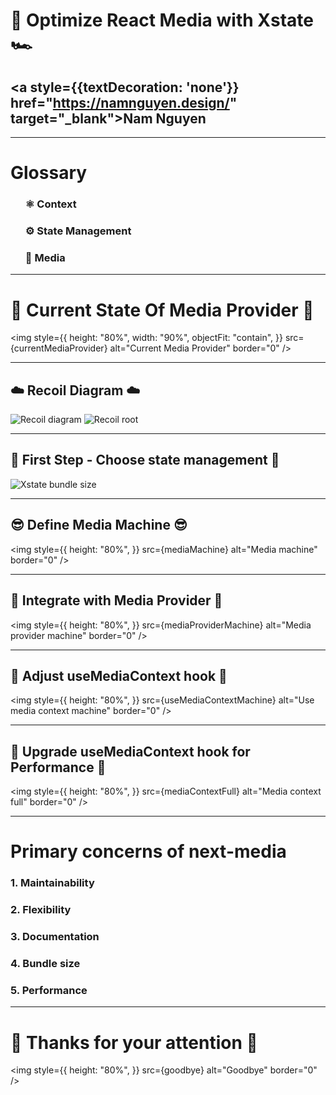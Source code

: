 


<Head>
  <title>Optimize React Media with Xstate</title>
</Head>

# 🚀 Optimize React Media with Xstate 🏎

## <a style={{textDecoration: 'none'}} href="https://namnguyen.design/" target="\_blank">Nam Nguyen</a>

---

# Glossary

<ul>
  <h3>⚛️ Context</h3>
  <h3>⚙️ State Management</h3>
  <h3>🎥 Media</h3>
</ul>

---

# 🍦 Current State Of Media Provider 🍦

<img
  style={{
    height: "80%",
    width: "90%",
    objectFit: "contain",
  }}
  src={currentMediaProvider}
  alt="Current Media Provider"
  border="0"
/>

---

## ☁️ Recoil Diagram ☁️

<div
  style={{
    width: "80vw",
    height: "80vh",
    display: "flex",
  }}
>
  <img
    style={{
      objectFit: "contain",
      width: "50%",
    }}
    src={recoilDiagram}
    alt="Recoil diagram"
    border="0"
  />
  <img
    style={{
      objectFit: "contain",
      width: "50%",
    }}
    src={recoilRoot}
    alt="Recoil root"
    border="0"
  />
</div>

---

## 🥇 First Step - Choose state management 🥇

<div
  style={{
    height: "80%",
    width: "80%",
  }}
>
  <Steps>
    <img src={xstateBundleSize} alt="Xstate bundle size" border="0" />
  </Steps>
</div>

---

## 😎 Define Media Machine 😎

<img
  style={{
    height: "80%",
  }}
  src={mediaMachine}
  alt="Media machine"
  border="0"
/>

---

## 🤘 Integrate with Media Provider 🤘

<img
  style={{
    height: "80%",
  }}
  src={mediaProviderMachine}
  alt="Media provider machine"
  border="0"
/>

---

## 🥳 Adjust useMediaContext hook 🥳

<img
  style={{
    height: "80%",
  }}
  src={useMediaContextMachine}
  alt="Use media context machine"
  border="0"
/>

---

## 🥁 Upgrade useMediaContext hook for Performance 🥁

<img
  style={{
    height: "80%",
  }}
  src={mediaContextFull}
  alt="Media context full"
  border="0"
/>

---

# Primary concerns of next-media

<div
  style={{
    height: "80%",
  }}
>
  <Steps>
    <h3>1. Maintainability</h3>
    <h3>2. Flexibility</h3>
    <h3>3. Documentation</h3>
    <h3>4. Bundle size</h3>
    <h3>5. Performance</h3>
  </Steps>
</div>

---

# 🎉 Thanks for your attention 🎉

<img
  style={{
    height: "80%",
  }}
  src={goodbye}
  alt="Goodbye"
  border="0"
/>
